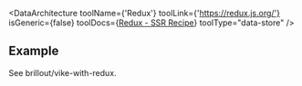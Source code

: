 
<DataArchitecture
  toolName={'Redux'}
  toolLink={'https://redux.js.org/'}
  isGeneric={false}
  toolDocs={<a href="https://redux.js.org/recipes/server-rendering">Redux - SSR Recipe</a>}
  toolType="data-store"
/>

## Example

See <Github>brillout/vike-with-redux</Github>.
